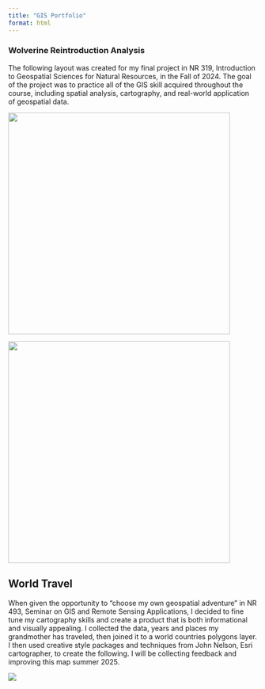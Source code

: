 ```yaml
---
title: "GIS Portfolio"
format: html
---
```


### Wolverine Reintroduction Analysis

The following layout was created for my final project in NR 319, Introduction to Geospatial Sciences for Natural Resources, in the Fall of 2024. The goal of the project was to practice all of the GIS skill acquired throughout the course, including spatial analysis, cartography, and real-world application of geospatial data.

![](images/wolverine-images-0.jpg){width="448"}

![](images/wolverine-images-1.jpg){width="448"}

## World Travel

When given the opportunity to "choose my own geospatial adventure" in NR 493, Seminar on GIS and Remote Sensing Applications, I decided to fine tune my cartography skills and create a product that is both informational and visually appealing. I collected the data, years and places my grandmother has traveled, then joined it to a world countries polygons layer. I then used creative style packages and techniques from John Nelson, Esri cartographer, to create the following. I will be collecting feedback and improving this map summer 2025.

![](portfolio/world%20travel.jpg)
